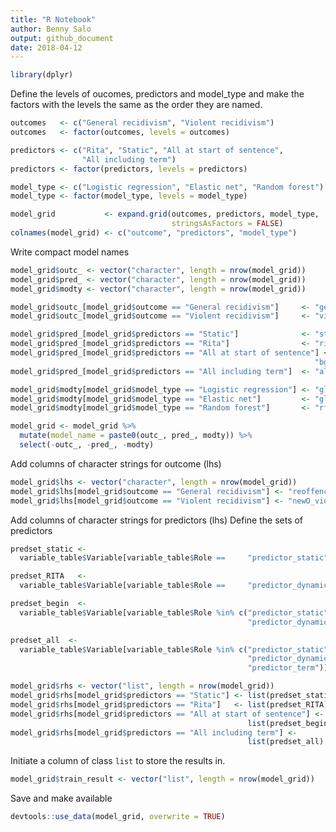 ```yaml
---
title: "R Notebook"
author: Benny Salo
output: github_document
date: 2018-04-12
---
```

```r
library(dplyr)
```

Define the levels of oucomes, predictors and model_type and make the factors with the levels the same as the order they are named.

```r
outcomes   <- c("General recidivism", "Violent recidivism")
outcomes   <- factor(outcomes, levels = outcomes)

predictors <- c("Rita", "Static", "All at start of sentence", 
                "All including term")
predictors <- factor(predictors, levels = predictors)

model_type <- c("Logistic regression", "Elastic net", "Random forest")
model_type <- factor(model_type, levels = model_type)                   

model_grid           <- expand.grid(outcomes, predictors, model_type, 
                                    stringsAsFactors = FALSE)
colnames(model_grid) <- c("outcome", "predictors", "model_type")
```



Write compact model names
```r
model_grid$outc_ <- vector("character", length = nrow(model_grid))
model_grid$pred_ <- vector("character", length = nrow(model_grid))
model_grid$modty <- vector("character", length = nrow(model_grid))

model_grid$outc_[model_grid$outcome == "General recidivism"]     <- "gen_"
model_grid$outc_[model_grid$outcome == "Violent recidivism"]     <- "vio_"

model_grid$pred_[model_grid$predictors == "Static"]              <- "stat_"
model_grid$pred_[model_grid$predictors == "Rita"]                <- "rita_"
model_grid$pred_[model_grid$predictors == "All at start of sentence"] <- 
                                                                    "bgnn_"
model_grid$pred_[model_grid$predictors == "All including term"]  <- "allp_"

model_grid$modty[model_grid$model_type == "Logistic regression"] <- "glm"
model_grid$modty[model_grid$model_type == "Elastic net"]         <- "glmnet"
model_grid$modty[model_grid$model_type == "Random forest"]       <- "rf"

model_grid <- model_grid %>% 
  mutate(model_name = paste0(outc_, pred_, modty)) %>% 
  select(-outc_, -pred_, -modty)

```


Add columns of character strings for outcome (lhs)
```r
model_grid$lhs <- vector("character", length = nrow(model_grid))
model_grid$lhs[model_grid$outcome == "General recidivism"] <- "reoffenceThisTerm"
model_grid$lhs[model_grid$outcome == "Violent recidivism"] <- "newO_violent"
```

Add columns of character strings for predictors (lhs)
Define the sets of predictors
```r
predset_static <- 
  variable_table$Variable[variable_table$Role ==     "predictor_static"]

predset_RITA   <- 
  variable_table$Variable[variable_table$Role ==     "predictor_dynamic"]

predset_begin  <- 
  variable_table$Variable[variable_table$Role %in% c("predictor_static",
                                                     "predictor_dynamic")]

predset_all  <- 
  variable_table$Variable[variable_table$Role %in% c("predictor_static",
                                                     "predictor_dynamic",
                                                     "predictor_term")]

```

```r
model_grid$rhs <- vector("list", length = nrow(model_grid))
model_grid$rhs[model_grid$predictors == "Static"] <- list(predset_static)
model_grid$rhs[model_grid$predictors == "Rita"]   <- list(predset_RITA)
model_grid$rhs[model_grid$predictors == "All at start of sentence"] <- 
                                                     list(predset_begin)
model_grid$rhs[model_grid$predictors == "All including term"] <- 
                                                     list(predset_all)
```

Initiate a column of class `list` to store the results in.
```r
model_grid$train_result <- vector("list", length = nrow(model_grid))
```


Save and make available
```r
devtools::use_data(model_grid, overwrite = TRUE)
```

